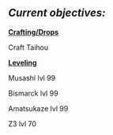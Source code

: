 == '''''Current objectives:''''' ==
'''<u>Crafting/Drops</u>'''

Craft Taihou

'''<u>Leveling</u>'''

Musashi lvl 99

Bismarck lvl 99

Amatsukaze lvl 99

Z3 lvl 70